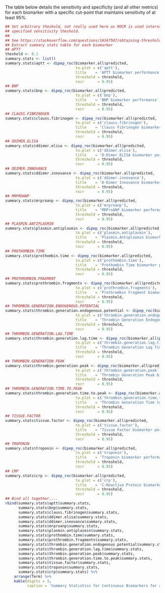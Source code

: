 <!-- ##### Sensitivity and Specificity -->

The table below details the sensitivity and specificity (and all other metrics) for each biomarker with a specific cut-point that maintains sensitivity of at least 95%.

```r
## Set arbitrary theshold, not really used here as ROCR is used internally using the
## specified sensitivity theshold.
##
## See https://stackoverflow.com/questions/16347507/obtaining-threshold-values-from-a-roc-curve
## Extract summary stats table for each biomarker
## APTT
theshold <- 0.1
summary.stats <- list()
summary.stats$aptt <- dipep_roc(biomarker.all$predicted,
                                to.plot = c('aptt'),
                                title    = 'APTT biomarker performance',
                                threshold = threshold,
                                rocr      = 0.95)
## BNP
summary.stats$bnp <- dipep_roc(biomarker.all$predicted,
                                to.plot = c('bnp'),
                                title    = 'BNP biomarker performance',
                                threshold = threshold,
                                rocr      = 0.95)
## CLAUSS.FIBRINOGEN
summary.stats$clauss.fibrinogen <- dipep_roc(biomarker.all$predicted,
                                to.plot = c('clauss.fibrinogen'),
                                title    = 'Clauss Fibrinogen biomarker performance',
                                threshold = threshold,
                                rocr      = 0.95)
## DDIMER.ELISA
summary.stats$ddimer.elisa <- dipep_roc(biomarker.all$predicted,
                                to.plot = c('ddimer.elisa'),
                                title    = 'D-Dimer ELISA biomarker performance',
                                threshold = threshold,
                                rocr      = 0.95)
## DDIMER.INNOVANCE
summary.stats$ddimer.innovance <- dipep_roc(biomarker.all$predicted,
                                to.plot = c('ddimer.innovance'),
                                title    = 'D-Dimer Innovance biomarker performance',
                                threshold = threshold,
                                rocr      = 0.95)
## MRPROANP
summary.stats$mrproanp <- dipep_roc(biomarker.all$predicted,
                                to.plot = c('mrproanp'),
                                title    = 'MRProANP biomarker performance',
                                threshold = threshold,
                                rocr      = 0.95)
## PLASMIN.ANTIPLASMIN
summary.stats$plasmin.antiplasmin <- dipep_roc(biomarker.all$predicted,
                                to.plot = c('plasmin.antiplasmin'),
                                title    = 'Plasmin.Antiplasmin biomarker performance',
                                threshold = threshold,
                                rocr      = 0.95)
## PROTHOMBIN.TIME
summary.stats$prothombin.time <- dipep_roc(biomarker.all$predicted,
                                to.plot = c('prothombin.time'),
                                title    = 'Prothombin Time biomarker performance',
                                threshold = threshold,
                                rocr      = 0.95)
## PROTHROMBIN.FRAGMENT
summary.stats$prothrombin.fragments <- dipep_roc(biomarker.all$predicted,
                                to.plot = c('prothrombin.fragments'),
                                title    = 'Prothrombin Fragment biomarker performance',
                                threshold = threshold,
                                rocr      = 0.95)
## THROMBIN.GENERATION.ENDOGENOUS.POTENTIAL
summary.stats$thrombin.generation.endogenous.potential <- dipep_roc(biomarker.all$predicted,
                                to.plot = c('thrombin.generation.endogenous.potential'),
                                title    = 'Thrombin Generation Endogenous Potential biomarker performance',
                                threshold = threshold,
                                rocr      = 0.95)
## THROMBIN.GENERATION.LAG.TIME
summary.stats$thrombin.generation.lag.time <- dipep_roc(biomarker.all$predicted,
                                to.plot = c('thrombin.generation.lag.time'),
                                title    = 'Thrombin Generation Lag Time biomarker performance',
                                threshold = threshold,
                                rocr      = 0.95)
## THROMBIN.GENERATION.PEAK
summary.stats$thrombin.generation.peak <- dipep_roc(biomarker.all$predicted,
                                to.plot = c('thrombin.generation.peak'),
                                title    = 'Thrombin Generation Peak biomarker performance',
                                threshold = threshold,
                                rocr      = 0.95)
## THROMBIN.GENERATION.TIME.TO.PEAK
summary.stats$thrombin.generation.time.to.peak <- dipep_roc(biomarker.all$predicted,
                                to.plot = c('thrombin.generation.time.to.peak'),
                                title    = 'Thrombin Generation Time to Peak biomarker performance',
                                threshold = threshold,
                                rocr      = 0.95)
## TISSUE.FACTOR
summary.stats$tissue.factor <- dipep_roc(biomarker.all$predicted,
                                to.plot = c('tissue.factor'),
                                title    = 'Tissue Factor biomarker performance',
                                threshold = threshold,
                                rocr      = 0.95)
## TROPONIN
summary.stats$troponin <- dipep_roc(biomarker.all$predicted,
                                to.plot = c('troponin'),
                                title    = 'Troponin biomarker performance',
                                threshold = threshold,
                                rocr      = 0.95)
## CRP
summary.stats$crp <- dipep_roc(biomarker.all$predicted,
                                to.plot = c('crp'),
                                title    = 'C-Reactive Protein biomarker performance',
                                threshold = threshold,
                                rocr      = 0.95)
## Bind all together....
rbind(summary.stats$aptt$summary.stats,
      summary.stats$bnp$summary.stats,
      summary.stats$clauss.fibrinogen$summary.stats,
      summary.stats$ddimer.elisa$summary.stats,
      summary.stats$ddimer.innovance$summary.stats,
      summary.stats$mrproanp$summary.stats,
      summary.stats$plasmin.antiplasmin$summary.stats,
      summary.stats$prothombin.time$summary.stats,
      summary.stats$prothrombin.fragments$summary.stats,
      summary.stats$thrombin.generation.endogenous.potential$summary.stats,
      summary.stats$thrombin.generation.lag.time$summary.stats,
      summary.stats$thrombin.generation.peak$summary.stats,
      summary.stats$thrombin.generation.time.to.peak$summary.stats,
      summary.stats$tissue.factor$summary.stats,
      summary.stats$troponin$summary.stats,
      summary.stats$crp$summary.stats) %>%
    arrange(Term) %>%
    kable(digits = 3,
          caption = 'Summary Statistics for Continuous Biomarkers for a minimum sensitivity of 95%')

```
